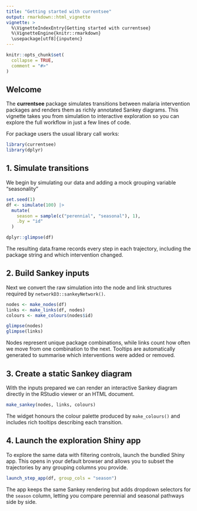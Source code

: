 ```yaml
---
title: "Getting started with currentsee"
output: rmarkdown::html_vignette
vignette: >
  %\VignetteIndexEntry{Getting started with currentsee}
  %\VignetteEngine{knitr::rmarkdown}
  \usepackage[utf8]{inputenc}
---
```


```r
knitr::opts_chunk$set(
  collapse = TRUE,
  comment = "#>"
)
```

## Welcome

The **currentsee** package simulates transitions between malaria intervention
packages and renders them as richly annotated Sankey diagrams. This vignette
takes you from simulation to interactive exploration so you can explore the
full workflow in just a few lines of code.

For package users the usual library call works:

```r
library(currentsee)
library(dplyr)
```

## 1. Simulate transitions

We begin by simulating our data and adding a mock grouping variable "seasonality"

```r
set.seed(1)
df <- simulate(100) |>
  mutate(
    season = sample(c("perennial", "seasonal"), 1),
    .by = "id"
  )

dplyr::glimpse(df)
```

The resulting data.frame records every step in each trajectory, including the
package string and which intervention changed.

## 2. Build Sankey inputs

Next we convert the raw simulation into the node and link structures required
by `networkD3::sankeyNetwork()`.

```r
nodes <- make_nodes(df)
links <- make_links(df, nodes)
colours <- make_colours(nodes$id)

glimpse(nodes)
glimpse(links)
```

Nodes represent unique package combinations, while links count how often we
move from one combination to the next. Tooltips are automatically generated to
summarise which interventions were added or removed.

## 3. Create a static Sankey diagram

With the inputs prepared we can render an interactive Sankey diagram directly
in the RStudio viewer or an HTML document.

```r
make_sankey(nodes, links, colours)

```

The widget honours the colour palette produced by `make_colours()` and includes
rich tooltips describing each transition.

## 4. Launch the exploration Shiny app

To explore the same data with filtering controls, launch the bundled Shiny app.
This opens in your default browser and allows you to subset the trajectories by
any grouping columns you provide.

```r
launch_step_app(df, group_cols = "season")
```

The app keeps the same Sankey rendering but adds dropdown selectors for the
`season` column, letting you compare perennial and seasonal pathways side by
side.
